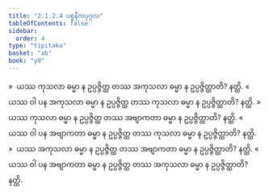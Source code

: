 ```yaml
---
title: "2.1.2.4 ပစ္စနီကပုဂ္ဂလ"
tableOfContents: false
sidebar:
  order: 4
type: "tipitaka"
basket: "ab"
book: "y9"
---
```



<DynamicBreadcrumb />

<Division number="51" book="y9" e="ch" v="35" p="14">

<Paragraph number="253" book="y9">
»  ယဿ ကုသလာ ဓမ္မာ န ဥပ္ပဇ္ဇိတ္ထ တဿ အကုသလာ ဓမ္မာ န ဥပ္ပဇ္ဇိတ္ထာတိ? နတ္ထိ.
</Paragraph>

<Paragraph number="254" book="y9">
«  ယဿ ဝါ ပန အကုသလာ ဓမ္မာ န ဥပ္ပဇ္ဇိတ္ထ တဿ ကုသလာ ဓမ္မာ န ဥပ္ပဇ္ဇိတ္ထာတိ? နတ္ထိ.
</Paragraph>

<Paragraph number="255" book="y9">
»  ယဿ ကုသလာ ဓမ္မာ န ဥပ္ပဇ္ဇိတ္ထ တဿ အဗျာကတာ ဓမ္မာ န ဥပ္ပဇ္ဇိတ္ထာတိ? နတ္ထိ.
</Paragraph>

<Paragraph number="256" book="y9">
«  ယဿ ဝါ ပန အဗျာကတာ ဓမ္မာ န ဥပ္ပဇ္ဇိတ္ထ တဿ ကုသလာ ဓမ္မာ န ဥပ္ပဇ္ဇိတ္ထာတိ? နတ္ထိ.
</Paragraph>

</Division>
<Division number="52" book="y9" e="ch" v="35" p="14">

<Paragraph number="257" book="y9">
»  ယဿ အကုသလာ ဓမ္မာ န ဥပ္ပဇ္ဇိတ္ထ တဿ အဗျာကတာ ဓမ္မာ န ဥပ္ပဇ္ဇိတ္ထာတိ? နတ္ထိ.
</Paragraph>

<Paragraph number="258" book="y9">
«  ယဿ ဝါ ပန အဗျာကတာ ဓမ္မာ န ဥပ္ပဇ္ဇိတ္ထ တဿ အကုသလာ ဓမ္မာ န ဥပ္ပဇ္ဇိတ္ထာတိ? နတ္ထိ.
</Paragraph>
</Division>